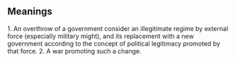 == Meanings ==

1. An overthrow of a government consider an illegitimate regime by external force (especially military might), and its replacement with a new government according to the concept of political legitimacy promoted by that force.
2. A war promoting such a change.